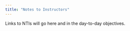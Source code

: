 ```yaml
---
title: "Notes to Instructors"
---
```


Links to NTIs will go here and in the day-to-day objectives.
